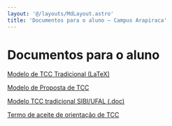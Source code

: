 ```yaml
---
layout: '@/layouts/MdLayout.astro'
title: 'Documentos para o aluno — Campus Arapiraca'
---
```




Documentos para o aluno
=======================








[Modelo de TCC Tradicional (LaTeX)](/cpt/documentos/tcc/modelos/ufal_cc_tcc_tradicional-2022-modelo.zip/view)


[Modelo de Proposta de TCC](/cpt/documentos/tcc/modelos/modelo-projeto-de-tcc-para-cadastro-atualizado.odt/view)


[Modelo TCC tradicional SIBI/UFAL (.doc)](https://sibi.ufal.br/portal/?page_id=1770)


[Termo de aceite de orientação de TCC](/cpt/documentos/tcc/modelos/modelo-30-termo-de-aceite-orientacao-de-tcc.pdf/view)









